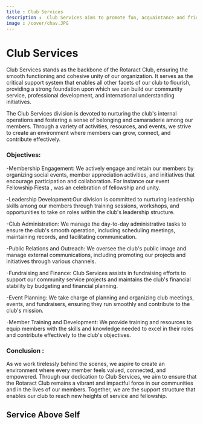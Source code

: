 ```yaml
---
title : Club Services 
description :  Club Services aims to promote fun, acquaintance and friendship among the members on the basis that Rotary members want to enjoy their Rotary experience and because they want to be'; plan special events and activities and promote participation by members by recreational and social activities.
image : /cover/chav.JPG
---
```


# Club Services

Club Services stands as the backbone of the Rotaract Club, ensuring the smooth functioning and cohesive unity of our organization. It serves as the critical support system that enables all other facets of our club to flourish, providing a strong foundation upon which we can build our community service, professional development, and international understanding initiatives.

The Club Services division is devoted to nurturing the club's internal operations and fostering a sense of belonging and camaraderie among our members. Through a variety of activities, resources, and events, we strive to create an environment where members can grow, connect, and contribute effectively.


### Objectives:
-Membership Engagement:  We actively engage and retain our members by organizing social events, member appreciation activities, and initiatives that encourage participation and collaboration. For instance our event Fellowship Fiesta , was an celebration of fellowship and unity.

-Leadership Development:Our division is committed to nurturing leadership skills among our members through training sessions, workshops, and opportunities to take on roles within the club's leadership structure.

-Club Administration: We manage the day-to-day administrative tasks to ensure the club's smooth operation, including scheduling meetings, maintaining records, and facilitating communication.

-Public Relations and Outreach:  We oversee the club's public image and manage external communications, including promoting our projects and initiatives through various channels.

-Fundraising and Finance:  Club Services assists in fundraising efforts to support our community service projects and maintains the club's financial stability by budgeting and financial planning.

-Event Planning:  We take charge of planning and organizing club meetings, events, and fundraisers, ensuring they run smoothly and contribute to the club's mission.

-Member Training and Development:  We provide training and resources to equip members with the skills and knowledge needed to excel in their roles and contribute effectively to the club's objectives.

### Conclusion :
As we work tirelessly behind the scenes, we aspire to create an environment where every member feels valued, connected, and empowered. Through our dedication to Club Services, we aim to ensure that the Rotaract Club remains a vibrant and impactful force in our communities and in the lives of our members. Together, we are the support structure that enables our club to reach new heights of service and fellowship.
## Service Above Self